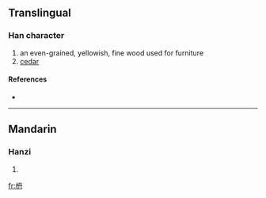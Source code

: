 ==Translingual==

===Han character===
{{Han char|rn=75|rad=木|as=04|sn=8|four=|canj=木月卜 (DBY), X木月卜 (XDBY)}}

# an even-grained, yellowish, fine wood used for furniture
# [[cedar]]

====References====
* {{Han ref|kx=0517.011|hdz=21173.141|uh=67AC|ud=26540}}

----

==Mandarin==

===Hanzi===
{{cmn-hanzi|pin=[[nán]] ([[nan2]])|wg=nan<sup>2</sup>}}

# {{defn|Mandarin}}

[[fr:枬]]
